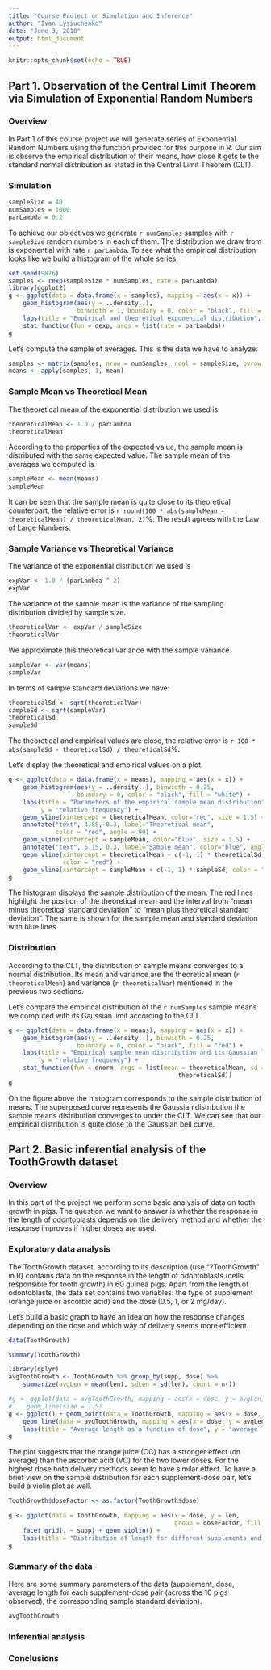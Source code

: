 ```yaml
---
title: "Course Project on Simulation and Inference"
author: "Ivan Lysiuchenko"
date: "June 3, 2018"
output: html_document
---
```


```r
knitr::opts_chunk$set(echo = TRUE)
```

## Part 1. Observation of the Central Limit Theorem via Simulation of Exponential Random Numbers

### Overview

In Part 1 of this course project we will generate series of Exponential Random Numbers
using the function provided for this purpose in R. Our aim is observe the empirical distribution
of their means, how close it gets to the standard normal distribution as stated in the Central
Limit Theorem (CLT).

### Simulation

```r
sampleSize = 40
numSamples = 1000
parLambda = 0.2
```

To achieve our objectives we generate `r numSamples` samples with `r sampleSize` random
numbers in each of them. The distribution we draw from is exponential with rate `r parLambda`.
To see what the empirical distribution looks like we build a histogram of the whole series.

```r
set.seed(9876)
samples <- rexp(sampleSize * numSamples, rate = parLambda)
library(ggplot2)
g <- ggplot(data = data.frame(x = samples), mapping = aes(x = x)) + 
    geom_histogram(aes(y = ..density..), 
                   binwidth = 1, boundary = 0, color = "black", fill = "blue") +
    labs(title = "Empirical and theoretical exponential distribution", y = "relative frequency") +
    stat_function(fun = dexp, args = list(rate = parLambda))
g
```

Let's compute the sample of averages. This is the data we have to analyze.

```r
samples <- matrix(samples, nrow = numSamples, ncol = sampleSize, byrow = TRUE)
means <- apply(samples, 1, mean)
```

### Sample Mean vs Theoretical Mean

The theoretical mean of the exponential distribution we used is

```r
theoreticalMean <- 1.0 / parLambda
theoreticalMean
```

According to the properties of the expected value, the sample mean is distributed 
with the same expected value.
The sample mean of the averages we computed is

```r
sampleMean <- mean(means)
sampleMean
```

It can be seen that the sample mean is quite close to its theoretical counterpart,
the relative error is `r round(100 * abs(sampleMean - theoreticalMean) / theoreticalMean, 2)`%.
The result agrees with the Law of Large Numbers.

### Sample Variance vs Theoretical Variance

The variance of the exponential distribution we used is

```r
expVar <- 1.0 / (parLambda ^ 2)
expVar
```

The variance of the sample mean is the variance of the sampling distribution
divided by sample size.

```r
theoreticalVar <- expVar / sampleSize
theoreticalVar
```

We approximate this theoretical variance with the sample variance.

```r
sampleVar <- var(means)
sampleVar
```

In terms of sample standard deviations we have:

```r
theoreticalSd <- sqrt(theoreticalVar)
sampleSd <- sqrt(sampleVar)
theoreticalSd
sampleSd
```

The theoretical and empirical values are close, the relative error is 
`r 100 * abs(sampleSd - theoreticalSd) / theoreticalSd`%.

Let's display the theoretical and empirical values on a plot.

```r
g <- ggplot(data = data.frame(x = means), mapping = aes(x = x)) +
    geom_histogram(aes(y = ..density..), binwidth = 0.25, 
                   boundary = 0, color = "black", fill = "white") + 
    labs(title = "Parameters of the empirical sample mean distribution", 
         y = "relative frequency") + 
    geom_vline(xintercept = theoreticalMean, color="red", size = 1.5) +
    annotate("text", 4.85, 0.3, label="Theoretical mean", 
             color = "red", angle = 90) + 
    geom_vline(xintercept = sampleMean, color="blue", size = 1.5) +
    annotate("text", 5.15, 0.3, label="Sample mean", color="blue", angle=90) +
    geom_vline(xintercept = theoreticalMean + c(-1, 1) * theoreticalSd, 
               color = "red") + 
    geom_vline(xintercept = sampleMean + c(-1, 1) * sampleSd, color = "blue")
g
```

The histogram displays the sample distribution of the mean. 
The red lines highlight the position of the theoretical mean and the interval from "mean minus theoretical standard deviation" to "mean plus theoretical standard deviation".
The same is shown for the sample mean and standard deviation with blue lines.

### Distribution

According to the CLT, the distribution of sample means converges to 
a normal distribution. Its mean and variance are the theoretical mean 
(`r theoreticalMean`) and variance (`r theoreticalVar`) 
mentioned in the previous two sections.

Let's compare the empirical distribution of the `r numSamples` sample means
we computed with its Gaussian limit according to the CLT.

```r
g <- ggplot(data = data.frame(x = means), mapping = aes(x = x)) +
    geom_histogram(aes(y = ..density..), binwidth = 0.25, 
                   boundary = 0, color = "black", fill = "red") + 
    labs(title = "Empirical sample mean distribution and its Gaussian limit", 
         y = "relative frequency") + 
    stat_function(fun = dnorm, args = list(mean = theoreticalMean, sd =
                                               theoreticalSd))
g
```

On the figure above the histogram corresponds to the sample distribution of 
means. 
The superposed curve represents the Gaussian distribution the sample 
means distribution converges to under the CLT.
We can see that our empirical distribution is quite close to the Gaussian bell
curve.

## Part 2. Basic inferential analysis of the ToothGrowth dataset

### Overview

In this part of the project we perform some basic analysis of data on tooth growth in pigs.
The question we want to answer is whether the response in the length of odontoblasts
depends on the delivery method and whether the response improves if higher doses are used.

### Exploratory data analysis

The ToothGrowth dataset, according to its description (use "?ToothGrowth" in R) contains data
on the response in the length of odontoblasts (cells responsible for tooth growth) in
60 guinea pigs. Apart from the length of odontoblasts, the data set contains two variables:
the type of supplement (orange juice or ascorbic acid) and the dose (0.5, 1, or 2 mg/day).

Let's build a basic graph to have an idea on how the response changes depending on the dose
and which way of delivery seems more efficient.

```r
data(ToothGrowth)

summary(ToothGrowth)

library(dplyr)
avgToothGrowth <- ToothGrowth %>% group_by(supp, dose) %>% 
    summarize(avgLen = mean(len), sdLen = sd(len), count = n())

#g <- ggplot(data = avgToothGrowth, mapping = aes(x = dose, y = avgLen, color = supp)) + 
#    geom_line(size = 1.5)
g <- ggplot() + geom_point(data = ToothGrowth, mapping = aes(x = dose, y = len, color = supp)) +
    geom_line(data = avgToothGrowth, mapping = aes(x = dose, y = avgLen, color = supp)) +
    labs(title = "Average length as a function of dose", y = "average length")
g
```

The plot suggests that the orange juice (OC) has a stronger effect (on average) than the ascorbic
acid (VC) for the two lower doses. For the highest dose both delivery methods seem to have similar
effect. To have a brief view on the sample distribution for each supplement-dose pair, let's build
a violin plot as well.

```r
ToothGrowth$doseFactor <- as.factor(ToothGrowth$dose)

g <- ggplot(data = ToothGrowth, mapping = aes(x = dose, y = len, 
                                              group = doseFactor, fill = doseFactor)) +
    facet_grid(. ~ supp) + geom_violin() +
    labs(title = "Distribution of length for different supplements and doses", y = "length")
g
```

### Summary of the data

Here are some summary parameters of the data (supplement, dose, average length for each
supplement-dose pair (across the 10 pigs observed), the corresponding sample standard deviation).

```r
avgToothGrowth
```

### Inferential analysis

### Conclusions